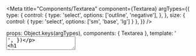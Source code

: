 
<Meta
  title="Components/Textarea"
  component={Textarea}
  argTypes={{
    type: {
      control: {
        type: 'select',
        options: ['outline', 'negative'],
      },
    },
    size: { control: { type: 'select', options: ['sm', 'base', 'lg'] } },
  }}
/>

  props: Object.keys(argTypes),
  components: { Textarea },
  template: '<Textarea :type="type" :size="size" />',
})

# Textarea

## Example

<Canvas>
  <Story
    name="Example"
    args={{
      type: 'outline',
      size: 'base',
    }}
  >
    {Template.bind({})}
  </Story>
</Canvas>

<ArgsTable story="Example" />

## Textarea negative type

- `input--negative` for standard textareas on dark background

<Canvas style={{ backgroundColor: '#2f4356' }}>
  <textarea class="input--negative input--base" value="Input text" />
</Canvas>

## Textarea disabled state

- `input--disabled` or `disabled state on the input` to add the disabled style

<Canvas>
  <textarea class="input--outline input--base" disabled value="Input text" />
  <textarea class="input--negative input--base" disabled value="Input text" />
</Canvas>

## Sizes

For size variations, the following css classes are built:

- `input--sm` for small inputs
- `input--base` for standard size
- `input--lg` for large inputs

<Canvas>
  <textarea class="input--outline input--sm" value="input--sm" />
  <textarea class="input--outline input--base" value="input--base" />
  <textarea class="input--outline input--lg" value="input--lg" />
</Canvas>
